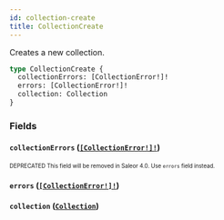```yaml
---
id: collection-create
title: CollectionCreate
---
```


Creates a new collection.

```graphql
type CollectionCreate {
  collectionErrors: [CollectionError!]!
  errors: [CollectionError!]!
  collection: Collection
}
```

### Fields

#### `collectionErrors` ([`[CollectionError!]!`](/developer/api-reference/objects/collection-error.mdx))

<sub><sup><span className="deprecatedTag">DEPRECATED</span> This field will be removed in Saleor 4.0. Use `errors` field instead.</sup></sub>

#### `errors` ([`[CollectionError!]!`](/developer/api-reference/objects/collection-error.mdx))

#### `collection` ([`Collection`](/developer/api-reference/objects/collection.mdx))
